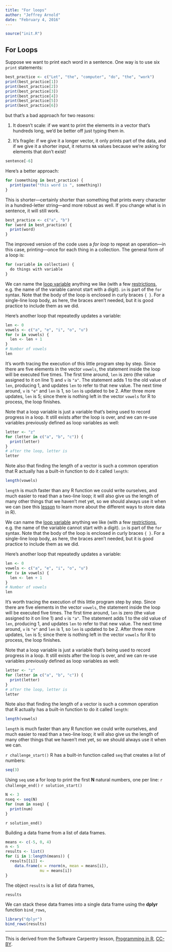 ```yaml
---
title: "For loops"
author: "Jeffrey Arnold"
date: "February 4, 2016"
---
```


```r
source("init.R")
```


## For Loops

Suppose we want to print each word in a sentence.
One way is to use six `print` statements:

```r
best_practice <- c("Let", "the", "computer", "do", "the", "work")
print(best_practice[1])
print(best_practice[2])
print(best_practice[3])
print(best_practice[4])
print(best_practice[5])
print(best_practice[6])
```

but that's a bad approach for two reasons:

 1. It doesn't scale: if we want to print the elements in a vector that's hundreds long, we'd be better off just typing them in.

 2. It's fragile: if we give it a longer vector, it only prints part of the data, and if we give it a shorter input, it returns `NA` values because we're asking for elements that don't exist!

```r
sentence[-6]
```

Here's a better approach:

```r
for (something in best_practice) {
  print(paste("this word is ", something))
}
```

This is shorter---certainly shorter than something that prints every character in a hundred-letter string---and more robust as well.
If you change what is in sentence, it will still work.
```r
best_practice <- c("a", "b")
for (word in best_practice) {
  print(word)
}
```

The improved version of the code uses a *for loop* to repeat an operation---in this case, printing---once for each thing in a collection.
The general form of a loop is:

```r
for (variable in collection) {
  do things with variable
}
```

We can name the [loop variable](reference.html#loop-variable) anything we like (with a few [restrictions][], e.g. the name of the variable cannot start with a digit).
`in` is part of the `for` syntax.
Note that the body of the loop is enclosed in curly braces `{ }`.
For a single-line loop body, as here, the braces aren't needed, but it is good practice to include them as we did.

[restrictions]: http://cran.r-project.org/doc/manuals/R-intro.html#R-commands_003b-case-sensitivity-etc

Here's another loop that repeatedly updates a variable:

```r
len <- 0
vowels <- c("a", "e", "i", "o", "u")
for (v in vowels) {
  len <- len + 1
}
# Number of vowels
len
```

It's worth tracing the execution of this little program step by step.
Since there are five elements in the vector `vowels`, the statement inside the loop will be executed five times.
The first time around, `len` is zero (the value assigned to it on line 1) and `v` is `"a"`.
The statement adds 1 to the old value of `len`, producing 1, and updates `len` to refer to that new value.
The next time around, `v` is `"e"` and `len` is 1, so `len` is updated to be 2.
After three more updates, `len` is 5; since there is nothing left in the vector `vowels` for R to process, the loop finishes.

Note that a loop variable is just a variable that's being used to record progress in a loop.
It still exists after the loop is over, and we can re-use variables previously defined as loop variables as well:

```r
letter <- "z"
for (letter in c("a", "b", "c")) {
  print(letter)
}
# after the loop, letter is
letter
```

Note also that finding the length of a vector is such a common operation that R actually has a built-in function to do it called `length`:

```r
length(vowels)
```

`length` is much faster than any R function we could write ourselves, and much easier to read than a two-line loop; it will also give us the length of many other things that we haven't met yet, so we should always use it when we can (see this [lesson](01-supp-data-structures.html) to learn more about the different ways to store data in R).

We can name the [loop variable](reference.html#loop-variable) anything we like (with a few [restrictions][], e.g. the name of the variable cannot start with a digit).
`in` is part of the `for` syntax.
Note that the body of the loop is enclosed in curly braces `{ }`.
For a single-line loop body, as here, the braces aren't needed, but it is good practice to include them as we did.

[restrictions]: http://cran.r-project.org/doc/manuals/R-intro.html#R-commands_003b-case-sensitivity-etc

Here's another loop that repeatedly updates a variable:

```r
len <- 0
vowels <- c("a", "e", "i", "o", "u")
for (v in vowels) {
  len <- len + 1
}
# Number of vowels
len
```

It's worth tracing the execution of this little program step by step.
Since there are five elements in the vector `vowels`, the statement inside the loop will be executed five times.
The first time around, `len` is zero (the value assigned to it on line 1) and `v` is `"a"`.
The statement adds 1 to the old value of `len`, producing 1, and updates `len` to refer to that new value.
The next time around, `v` is `"e"` and `len` is 1, so `len` is updated to be 2.
After three more updates, `len` is 5; since there is nothing left in the vector `vowels` for R to process, the loop finishes.

Note that a loop variable is just a variable that's being used to record progress in a loop.
It still exists after the loop is over, and we can re-use variables previously defined as loop variables as well:

```r
letter <- "z"
for (letter in c("a", "b", "c")) {
  print(letter)
}
# after the loop, letter is
letter
```

Note also that finding the length of a vector is such a common operation that R actually has a built-in function to do it called `length`:

```r
length(vowels)
```

`length` is much faster than any R function we could write ourselves, and much easier to read than a two-line loop; it will also give us the length of many other things that we haven't met yet, so we should always use it when we can.


`r challenge_start()`
R has a built-in function called `seq` that creates a list of numbers:

```r
seq(3)
```

Using `seq` use a for loop to print the first **N** natural numbers, one per line:
`r challenge_end()`
`r solution_start()`
```r
N <- 3
nseq <- seq(N)
for (num in nseq) {
  print(num)
}
```
`r solution_end()`

Building a data frame from a list of data frames.

```r
means <- c(-5, 0, 4)
n <- 5
results <- list()
for (i in 1:length(means)) {
  results[[i]] <-
    data.frame(x = rnorm(n, mean = means[i]),
               mu = means[i])
}
```
The object `results` is a list of data frames,
```r
results
```
We can stack these data frames into a single data frame using the **dplyr** function `bind_rows`,
```r
library("dplyr")
bind_rows(results)
```



* * * 

This is derived from the  Software Carpentry lesson, [Programming in R](http://swcarpentry.github.io/r-novice-inflammation/), [CC-BY](http://software-carpentry.org/license/).
